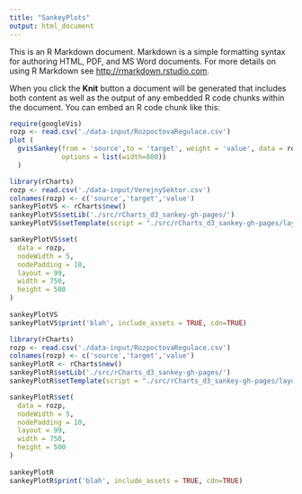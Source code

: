 ```yaml
---
title: "SankeyPlots"
output: html_document
---
```


This is an R Markdown document. Markdown is a simple formatting syntax for authoring HTML, PDF, and MS Word documents. For more details on using R Markdown see <http://rmarkdown.rstudio.com>.

When you click the **Knit** button a document will be generated that includes both content as well as the output of any embedded R code chunks within the document. You can embed an R code chunk like this:

```r
require(googleVis)
rozp <- read.csv('./data-input/RozpoctovaRegulace.csv')
plot (
  gvisSankey(from = 'source',to = 'target', weight = 'value', data = rozp,
             options = list(width=800))
  )

```


```r
library(rCharts)
rozp <- read.csv('./data-input/VerejnySektor.csv')
colnames(rozp) <- c('source','target','value')
sankeyPlotVS <- rCharts$new()
sankeyPlotVS$setLib('./src/rCharts_d3_sankey-gh-pages/')
sankeyPlotVS$setTemplate(script = "./src/rCharts_d3_sankey-gh-pages/layouts/chart.html")

sankeyPlotVS$set(
  data = rozp,
  nodeWidth = 5,
  nodePadding = 10,
  layout = 99,
  width = 750,
  height = 500
)
 
sankeyPlotVS
sankeyPlotVS$print('blah', include_assets = TRUE, cdn=TRUE)
```

```r
library(rCharts)
rozp <- read.csv('./data-input/RozpoctovaRegulace.csv')
colnames(rozp) <- c('source','target','value')
sankeyPlotR <- rCharts$new()
sankeyPlotR$setLib('./src/rCharts_d3_sankey-gh-pages/')
sankeyPlotR$setTemplate(script = "./src/rCharts_d3_sankey-gh-pages/layouts/chart.html")

sankeyPlotR$set(
  data = rozp,
  nodeWidth = 5,
  nodePadding = 10,
  layout = 99,
  width = 750,
  height = 500
)
 
sankeyPlotR
sankeyPlotR$print('blah', include_assets = TRUE, cdn=TRUE)
```
